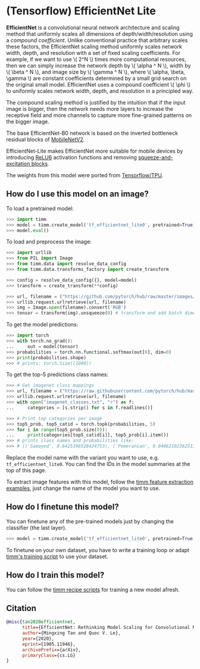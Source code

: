 # (Tensorflow) EfficientNet Lite

**EfficientNet** is a convolutional neural network architecture and scaling method that uniformly scales all dimensions of depth/width/resolution using a *compound coefficient*. Unlike conventional practice that arbitrary scales  these factors, the EfficientNet scaling method uniformly scales network width, depth, and resolution with a set of fixed scaling coefficients. For example, if we want to use \\( 2^N \\) times more computational resources, then we can simply increase the network depth by \\( \alpha ^ N \\),  width by \\( \beta ^ N \\), and image size by \\( \gamma ^ N \\), where \\( \alpha, \beta, \gamma \\) are constant coefficients determined by a small grid search on the original small model. EfficientNet uses a compound coefficient \\( \phi \\) to uniformly scales network width, depth, and resolution in a  principled way.

The compound scaling method is justified by the intuition that if the input image is bigger, then the network needs more layers to increase the receptive field and more channels to capture more fine-grained patterns on the bigger image.

The base EfficientNet-B0 network is based on the inverted bottleneck residual blocks of [MobileNetV2](https://paperswithcode.com/method/mobilenetv2).

EfficientNet-Lite makes EfficientNet more suitable for mobile devices by introducing [ReLU6](https://paperswithcode.com/method/relu6) activation functions and removing [squeeze-and-excitation blocks](https://paperswithcode.com/method/squeeze-and-excitation).

The weights from this model were ported from [Tensorflow/TPU](https://github.com/tensorflow/tpu).

## How do I use this model on an image?

To load a pretrained model:

```py
>>> import timm
>>> model = timm.create_model('tf_efficientnet_lite0', pretrained=True)
>>> model.eval()
```

To load and preprocess the image:

```py
>>> import urllib
>>> from PIL import Image
>>> from timm.data import resolve_data_config
>>> from timm.data.transforms_factory import create_transform

>>> config = resolve_data_config({}, model=model)
>>> transform = create_transform(**config)

>>> url, filename = ("https://github.com/pytorch/hub/raw/master/images/dog.jpg", "dog.jpg")
>>> urllib.request.urlretrieve(url, filename)
>>> img = Image.open(filename).convert('RGB')
>>> tensor = transform(img).unsqueeze(0) # transform and add batch dimension
```

To get the model predictions:

```py
>>> import torch
>>> with torch.no_grad():
...     out = model(tensor)
>>> probabilities = torch.nn.functional.softmax(out[0], dim=0)
>>> print(probabilities.shape)
>>> # prints: torch.Size([1000])
```

To get the top-5 predictions class names:

```py
>>> # Get imagenet class mappings
>>> url, filename = ("https://raw.githubusercontent.com/pytorch/hub/master/imagenet_classes.txt", "imagenet_classes.txt")
>>> urllib.request.urlretrieve(url, filename)
>>> with open("imagenet_classes.txt", "r") as f:
...     categories = [s.strip() for s in f.readlines()]

>>> # Print top categories per image
>>> top5_prob, top5_catid = torch.topk(probabilities, 5)
>>> for i in range(top5_prob.size(0)):
...     print(categories[top5_catid[i]], top5_prob[i].item())
>>> # prints class names and probabilities like:
>>> # [('Samoyed', 0.6425196528434753), ('Pomeranian', 0.04062102362513542), ('keeshond', 0.03186424449086189), ('white wolf', 0.01739676296710968), ('Eskimo dog', 0.011717947199940681)]
```

Replace the model name with the variant you want to use, e.g. `tf_efficientnet_lite0`. You can find the IDs in the model summaries at the top of this page.

To extract image features with this model, follow the [timm feature extraction examples](../feature_extraction), just change the name of the model you want to use.

## How do I finetune this model?

You can finetune any of the pre-trained models just by changing the classifier (the last layer).

```py
>>> model = timm.create_model('tf_efficientnet_lite0', pretrained=True, num_classes=NUM_FINETUNE_CLASSES)
```
To finetune on your own dataset, you have to write a training loop or adapt [timm's training
script](https://github.com/rwightman/pytorch-image-models/blob/master/train.py) to use your dataset.

## How do I train this model?

You can follow the [timm recipe scripts](../scripts) for training a new model afresh.

## Citation

```BibTeX
@misc{tan2020efficientnet,
      title={EfficientNet: Rethinking Model Scaling for Convolutional Neural Networks},
      author={Mingxing Tan and Quoc V. Le},
      year={2020},
      eprint={1905.11946},
      archivePrefix={arXiv},
      primaryClass={cs.LG}
}
```

<!--
Type: model-index
Collections:
- Name: TF EfficientNet Lite
  Paper:
    Title: 'EfficientNet: Rethinking Model Scaling for Convolutional Neural Networks'
    URL: https://paperswithcode.com/paper/efficientnet-rethinking-model-scaling-for
Models:
- Name: tf_efficientnet_lite0
  In Collection: TF EfficientNet Lite
  Metadata:
    FLOPs: 488052032
    Parameters: 4650000
    File Size: 18820223
    Architecture:
    - 1x1 Convolution
    - Average Pooling
    - Batch Normalization
    - Convolution
    - Dense Connections
    - Dropout
    - Inverted Residual Block
    - RELU6
    Tasks:
    - Image Classification
    Training Data:
    - ImageNet
    ID: tf_efficientnet_lite0
    Crop Pct: '0.875'
    Image Size: '224'
    Interpolation: bicubic
  Code: https://github.com/rwightman/pytorch-image-models/blob/9a25fdf3ad0414b4d66da443fe60ae0aa14edc84/timm/models/efficientnet.py#L1596
  Weights: https://github.com/rwightman/pytorch-image-models/releases/download/v0.1-weights/tf_efficientnet_lite0-0aa007d2.pth
  Results:
  - Task: Image Classification
    Dataset: ImageNet
    Metrics:
      Top 1 Accuracy: 74.83%
      Top 5 Accuracy: 92.17%
- Name: tf_efficientnet_lite1
  In Collection: TF EfficientNet Lite
  Metadata:
    FLOPs: 773639520
    Parameters: 5420000
    File Size: 21939331
    Architecture:
    - 1x1 Convolution
    - Average Pooling
    - Batch Normalization
    - Convolution
    - Dense Connections
    - Dropout
    - Inverted Residual Block
    - RELU6
    Tasks:
    - Image Classification
    Training Data:
    - ImageNet
    ID: tf_efficientnet_lite1
    Crop Pct: '0.882'
    Image Size: '240'
    Interpolation: bicubic
  Code: https://github.com/rwightman/pytorch-image-models/blob/9a25fdf3ad0414b4d66da443fe60ae0aa14edc84/timm/models/efficientnet.py#L1607
  Weights: https://github.com/rwightman/pytorch-image-models/releases/download/v0.1-weights/tf_efficientnet_lite1-bde8b488.pth
  Results:
  - Task: Image Classification
    Dataset: ImageNet
    Metrics:
      Top 1 Accuracy: 76.67%
      Top 5 Accuracy: 93.24%
- Name: tf_efficientnet_lite2
  In Collection: TF EfficientNet Lite
  Metadata:
    FLOPs: 1068494432
    Parameters: 6090000
    File Size: 24658687
    Architecture:
    - 1x1 Convolution
    - Average Pooling
    - Batch Normalization
    - Convolution
    - Dense Connections
    - Dropout
    - Inverted Residual Block
    - RELU6
    Tasks:
    - Image Classification
    Training Data:
    - ImageNet
    ID: tf_efficientnet_lite2
    Crop Pct: '0.89'
    Image Size: '260'
    Interpolation: bicubic
  Code: https://github.com/rwightman/pytorch-image-models/blob/9a25fdf3ad0414b4d66da443fe60ae0aa14edc84/timm/models/efficientnet.py#L1618
  Weights: https://github.com/rwightman/pytorch-image-models/releases/download/v0.1-weights/tf_efficientnet_lite2-dcccb7df.pth
  Results:
  - Task: Image Classification
    Dataset: ImageNet
    Metrics:
      Top 1 Accuracy: 77.48%
      Top 5 Accuracy: 93.75%
- Name: tf_efficientnet_lite3
  In Collection: TF EfficientNet Lite
  Metadata:
    FLOPs: 2011534304
    Parameters: 8199999
    File Size: 33161413
    Architecture:
    - 1x1 Convolution
    - Average Pooling
    - Batch Normalization
    - Convolution
    - Dense Connections
    - Dropout
    - Inverted Residual Block
    - RELU6
    Tasks:
    - Image Classification
    Training Data:
    - ImageNet
    ID: tf_efficientnet_lite3
    Crop Pct: '0.904'
    Image Size: '300'
    Interpolation: bilinear
  Code: https://github.com/rwightman/pytorch-image-models/blob/9a25fdf3ad0414b4d66da443fe60ae0aa14edc84/timm/models/efficientnet.py#L1629
  Weights: https://github.com/rwightman/pytorch-image-models/releases/download/v0.1-weights/tf_efficientnet_lite3-b733e338.pth
  Results:
  - Task: Image Classification
    Dataset: ImageNet
    Metrics:
      Top 1 Accuracy: 79.83%
      Top 5 Accuracy: 94.91%
- Name: tf_efficientnet_lite4
  In Collection: TF EfficientNet Lite
  Metadata:
    FLOPs: 5164802912
    Parameters: 13010000
    File Size: 52558819
    Architecture:
    - 1x1 Convolution
    - Average Pooling
    - Batch Normalization
    - Convolution
    - Dense Connections
    - Dropout
    - Inverted Residual Block
    - RELU6
    Tasks:
    - Image Classification
    Training Data:
    - ImageNet
    ID: tf_efficientnet_lite4
    Crop Pct: '0.92'
    Image Size: '380'
    Interpolation: bilinear
  Code: https://github.com/rwightman/pytorch-image-models/blob/9a25fdf3ad0414b4d66da443fe60ae0aa14edc84/timm/models/efficientnet.py#L1640
  Weights: https://github.com/rwightman/pytorch-image-models/releases/download/v0.1-weights/tf_efficientnet_lite4-741542c3.pth
  Results:
  - Task: Image Classification
    Dataset: ImageNet
    Metrics:
      Top 1 Accuracy: 81.54%
      Top 5 Accuracy: 95.66%
-->
